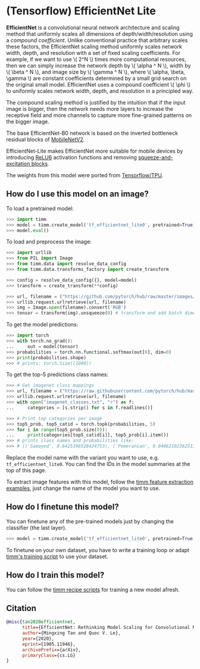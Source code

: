 # (Tensorflow) EfficientNet Lite

**EfficientNet** is a convolutional neural network architecture and scaling method that uniformly scales all dimensions of depth/width/resolution using a *compound coefficient*. Unlike conventional practice that arbitrary scales  these factors, the EfficientNet scaling method uniformly scales network width, depth, and resolution with a set of fixed scaling coefficients. For example, if we want to use \\( 2^N \\) times more computational resources, then we can simply increase the network depth by \\( \alpha ^ N \\),  width by \\( \beta ^ N \\), and image size by \\( \gamma ^ N \\), where \\( \alpha, \beta, \gamma \\) are constant coefficients determined by a small grid search on the original small model. EfficientNet uses a compound coefficient \\( \phi \\) to uniformly scales network width, depth, and resolution in a  principled way.

The compound scaling method is justified by the intuition that if the input image is bigger, then the network needs more layers to increase the receptive field and more channels to capture more fine-grained patterns on the bigger image.

The base EfficientNet-B0 network is based on the inverted bottleneck residual blocks of [MobileNetV2](https://paperswithcode.com/method/mobilenetv2).

EfficientNet-Lite makes EfficientNet more suitable for mobile devices by introducing [ReLU6](https://paperswithcode.com/method/relu6) activation functions and removing [squeeze-and-excitation blocks](https://paperswithcode.com/method/squeeze-and-excitation).

The weights from this model were ported from [Tensorflow/TPU](https://github.com/tensorflow/tpu).

## How do I use this model on an image?

To load a pretrained model:

```py
>>> import timm
>>> model = timm.create_model('tf_efficientnet_lite0', pretrained=True)
>>> model.eval()
```

To load and preprocess the image:

```py
>>> import urllib
>>> from PIL import Image
>>> from timm.data import resolve_data_config
>>> from timm.data.transforms_factory import create_transform

>>> config = resolve_data_config({}, model=model)
>>> transform = create_transform(**config)

>>> url, filename = ("https://github.com/pytorch/hub/raw/master/images/dog.jpg", "dog.jpg")
>>> urllib.request.urlretrieve(url, filename)
>>> img = Image.open(filename).convert('RGB')
>>> tensor = transform(img).unsqueeze(0) # transform and add batch dimension
```

To get the model predictions:

```py
>>> import torch
>>> with torch.no_grad():
...     out = model(tensor)
>>> probabilities = torch.nn.functional.softmax(out[0], dim=0)
>>> print(probabilities.shape)
>>> # prints: torch.Size([1000])
```

To get the top-5 predictions class names:

```py
>>> # Get imagenet class mappings
>>> url, filename = ("https://raw.githubusercontent.com/pytorch/hub/master/imagenet_classes.txt", "imagenet_classes.txt")
>>> urllib.request.urlretrieve(url, filename)
>>> with open("imagenet_classes.txt", "r") as f:
...     categories = [s.strip() for s in f.readlines()]

>>> # Print top categories per image
>>> top5_prob, top5_catid = torch.topk(probabilities, 5)
>>> for i in range(top5_prob.size(0)):
...     print(categories[top5_catid[i]], top5_prob[i].item())
>>> # prints class names and probabilities like:
>>> # [('Samoyed', 0.6425196528434753), ('Pomeranian', 0.04062102362513542), ('keeshond', 0.03186424449086189), ('white wolf', 0.01739676296710968), ('Eskimo dog', 0.011717947199940681)]
```

Replace the model name with the variant you want to use, e.g. `tf_efficientnet_lite0`. You can find the IDs in the model summaries at the top of this page.

To extract image features with this model, follow the [timm feature extraction examples](../feature_extraction), just change the name of the model you want to use.

## How do I finetune this model?

You can finetune any of the pre-trained models just by changing the classifier (the last layer).

```py
>>> model = timm.create_model('tf_efficientnet_lite0', pretrained=True, num_classes=NUM_FINETUNE_CLASSES)
```
To finetune on your own dataset, you have to write a training loop or adapt [timm's training
script](https://github.com/rwightman/pytorch-image-models/blob/master/train.py) to use your dataset.

## How do I train this model?

You can follow the [timm recipe scripts](../scripts) for training a new model afresh.

## Citation

```BibTeX
@misc{tan2020efficientnet,
      title={EfficientNet: Rethinking Model Scaling for Convolutional Neural Networks},
      author={Mingxing Tan and Quoc V. Le},
      year={2020},
      eprint={1905.11946},
      archivePrefix={arXiv},
      primaryClass={cs.LG}
}
```

<!--
Type: model-index
Collections:
- Name: TF EfficientNet Lite
  Paper:
    Title: 'EfficientNet: Rethinking Model Scaling for Convolutional Neural Networks'
    URL: https://paperswithcode.com/paper/efficientnet-rethinking-model-scaling-for
Models:
- Name: tf_efficientnet_lite0
  In Collection: TF EfficientNet Lite
  Metadata:
    FLOPs: 488052032
    Parameters: 4650000
    File Size: 18820223
    Architecture:
    - 1x1 Convolution
    - Average Pooling
    - Batch Normalization
    - Convolution
    - Dense Connections
    - Dropout
    - Inverted Residual Block
    - RELU6
    Tasks:
    - Image Classification
    Training Data:
    - ImageNet
    ID: tf_efficientnet_lite0
    Crop Pct: '0.875'
    Image Size: '224'
    Interpolation: bicubic
  Code: https://github.com/rwightman/pytorch-image-models/blob/9a25fdf3ad0414b4d66da443fe60ae0aa14edc84/timm/models/efficientnet.py#L1596
  Weights: https://github.com/rwightman/pytorch-image-models/releases/download/v0.1-weights/tf_efficientnet_lite0-0aa007d2.pth
  Results:
  - Task: Image Classification
    Dataset: ImageNet
    Metrics:
      Top 1 Accuracy: 74.83%
      Top 5 Accuracy: 92.17%
- Name: tf_efficientnet_lite1
  In Collection: TF EfficientNet Lite
  Metadata:
    FLOPs: 773639520
    Parameters: 5420000
    File Size: 21939331
    Architecture:
    - 1x1 Convolution
    - Average Pooling
    - Batch Normalization
    - Convolution
    - Dense Connections
    - Dropout
    - Inverted Residual Block
    - RELU6
    Tasks:
    - Image Classification
    Training Data:
    - ImageNet
    ID: tf_efficientnet_lite1
    Crop Pct: '0.882'
    Image Size: '240'
    Interpolation: bicubic
  Code: https://github.com/rwightman/pytorch-image-models/blob/9a25fdf3ad0414b4d66da443fe60ae0aa14edc84/timm/models/efficientnet.py#L1607
  Weights: https://github.com/rwightman/pytorch-image-models/releases/download/v0.1-weights/tf_efficientnet_lite1-bde8b488.pth
  Results:
  - Task: Image Classification
    Dataset: ImageNet
    Metrics:
      Top 1 Accuracy: 76.67%
      Top 5 Accuracy: 93.24%
- Name: tf_efficientnet_lite2
  In Collection: TF EfficientNet Lite
  Metadata:
    FLOPs: 1068494432
    Parameters: 6090000
    File Size: 24658687
    Architecture:
    - 1x1 Convolution
    - Average Pooling
    - Batch Normalization
    - Convolution
    - Dense Connections
    - Dropout
    - Inverted Residual Block
    - RELU6
    Tasks:
    - Image Classification
    Training Data:
    - ImageNet
    ID: tf_efficientnet_lite2
    Crop Pct: '0.89'
    Image Size: '260'
    Interpolation: bicubic
  Code: https://github.com/rwightman/pytorch-image-models/blob/9a25fdf3ad0414b4d66da443fe60ae0aa14edc84/timm/models/efficientnet.py#L1618
  Weights: https://github.com/rwightman/pytorch-image-models/releases/download/v0.1-weights/tf_efficientnet_lite2-dcccb7df.pth
  Results:
  - Task: Image Classification
    Dataset: ImageNet
    Metrics:
      Top 1 Accuracy: 77.48%
      Top 5 Accuracy: 93.75%
- Name: tf_efficientnet_lite3
  In Collection: TF EfficientNet Lite
  Metadata:
    FLOPs: 2011534304
    Parameters: 8199999
    File Size: 33161413
    Architecture:
    - 1x1 Convolution
    - Average Pooling
    - Batch Normalization
    - Convolution
    - Dense Connections
    - Dropout
    - Inverted Residual Block
    - RELU6
    Tasks:
    - Image Classification
    Training Data:
    - ImageNet
    ID: tf_efficientnet_lite3
    Crop Pct: '0.904'
    Image Size: '300'
    Interpolation: bilinear
  Code: https://github.com/rwightman/pytorch-image-models/blob/9a25fdf3ad0414b4d66da443fe60ae0aa14edc84/timm/models/efficientnet.py#L1629
  Weights: https://github.com/rwightman/pytorch-image-models/releases/download/v0.1-weights/tf_efficientnet_lite3-b733e338.pth
  Results:
  - Task: Image Classification
    Dataset: ImageNet
    Metrics:
      Top 1 Accuracy: 79.83%
      Top 5 Accuracy: 94.91%
- Name: tf_efficientnet_lite4
  In Collection: TF EfficientNet Lite
  Metadata:
    FLOPs: 5164802912
    Parameters: 13010000
    File Size: 52558819
    Architecture:
    - 1x1 Convolution
    - Average Pooling
    - Batch Normalization
    - Convolution
    - Dense Connections
    - Dropout
    - Inverted Residual Block
    - RELU6
    Tasks:
    - Image Classification
    Training Data:
    - ImageNet
    ID: tf_efficientnet_lite4
    Crop Pct: '0.92'
    Image Size: '380'
    Interpolation: bilinear
  Code: https://github.com/rwightman/pytorch-image-models/blob/9a25fdf3ad0414b4d66da443fe60ae0aa14edc84/timm/models/efficientnet.py#L1640
  Weights: https://github.com/rwightman/pytorch-image-models/releases/download/v0.1-weights/tf_efficientnet_lite4-741542c3.pth
  Results:
  - Task: Image Classification
    Dataset: ImageNet
    Metrics:
      Top 1 Accuracy: 81.54%
      Top 5 Accuracy: 95.66%
-->
